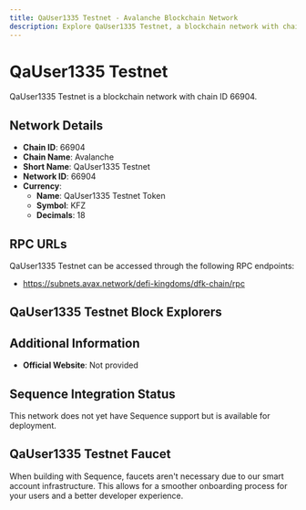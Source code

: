 ```yaml
--- 
title: QaUser1335 Testnet - Avalanche Blockchain Network
description: Explore QaUser1335 Testnet, a blockchain network with chain ID 66904. Learn about its native currency, QaUser1335 Testnet Token, and how to interact with the network.
---
```


# QaUser1335 Testnet

QaUser1335 Testnet is a blockchain network with chain ID 66904.

## Network Details

- **Chain ID**: 66904
- **Chain Name**: Avalanche
- **Short Name**: QaUser1335 Testnet
- **Network ID**: 66904
- **Currency**: 
  - **Name**: QaUser1335 Testnet Token
  - **Symbol**: KFZ
  - **Decimals**: 18

## RPC URLs

QaUser1335 Testnet can be accessed through the following RPC endpoints:

- https://subnets.avax.network/defi-kingdoms/dfk-chain/rpc

## QaUser1335 Testnet Block Explorers



## Additional Information

- **Official Website**: Not provided

## Sequence Integration Status

This network does not yet have Sequence support but is available for deployment.

## QaUser1335 Testnet Faucet

When building with Sequence, faucets aren't necessary due to our smart account infrastructure. This allows for a smoother onboarding process for your users and a better developer experience.
